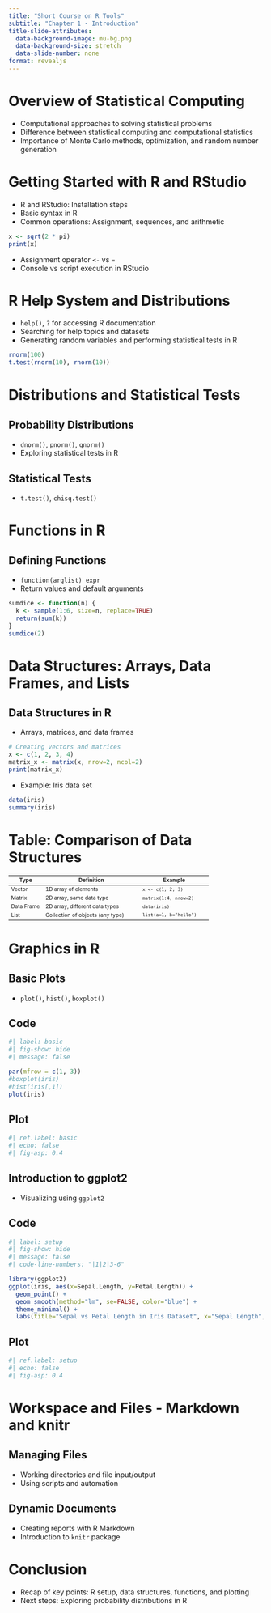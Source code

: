 ```yaml
---
title: "Short Course on R Tools"
subtitle: "Chapter 1 - Introduction"
title-slide-attributes:
  data-background-image: mu-bg.png
  data-background-size: stretch
  data-slide-number: none
format: revealjs
---
```


# Overview of Statistical Computing

-   Computational approaches to solving statistical problems
-   Difference between statistical computing and computational statistics
-   Importance of Monte Carlo methods, optimization, and random number generation

# Getting Started with R and RStudio

-   R and RStudio: Installation steps
-   Basic syntax in R
-   Common operations: Assignment, sequences, and arithmetic

```r
x <- sqrt(2 * pi)
print(x)
```

-   Assignment operator `<-` vs `=`
-   Console vs script execution in RStudio

# R Help System and Distributions

-   `help()`, `?` for accessing R documentation
-   Searching for help topics and datasets
-   Generating random variables and performing statistical tests in R

```r
rnorm(100)
t.test(rnorm(10), rnorm(10))
```

# Distributions and Statistical Tests

## Probability Distributions

-   `dnorm()`, `pnorm()`, `qnorm()`
-   Exploring statistical tests in R

## Statistical Tests

-   `t.test()`, `chisq.test()`

# Functions in R

## Defining Functions

-   `function(arglist) expr`
-   Return values and default arguments

```r
sumdice <- function(n) {
  k <- sample(1:6, size=n, replace=TRUE)
  return(sum(k))
}
sumdice(2)
```

# Data Structures: Arrays, Data Frames, and Lists

## Data Structures in R

-   Arrays, matrices, and data frames

```r
# Creating vectors and matrices
x <- c(1, 2, 3, 4)
matrix_x <- matrix(x, nrow=2, ncol=2)
print(matrix_x)
```

-   Example: Iris data set

```r
data(iris)
summary(iris)
```

# Table: Comparison of Data Structures

<style>
table { font-size: 0.75em; }
</style>

| Type       | Definition                       | Example                |
|------------|----------------------------------|------------------------|
| Vector     | 1D array of elements             | `x <- c(1, 2, 3)`      |
| Matrix     | 2D array, same data type         | `matrix(1:4, nrow=2)`  |
| Data Frame | 2D array, different data types   | `data(iris)`           |
| List       | Collection of objects (any type) | `list(a=1, b="hello")` |

# Graphics in R

## Basic Plots

-   `plot()`, `hist()`, `boxplot()`

::: panel-tabset
## Code

```r
#| label: basic
#| fig-show: hide
#| message: false

par(mfrow = c(1, 3))
#boxplot(iris)
#hist(iris[,1])
plot(iris)
```

## Plot

```r
#| ref.label: basic
#| echo: false
#| fig-asp: 0.4
```
:::

## Introduction to ggplot2

-   Visualizing using `ggplot2`

::: panel-tabset
## Code

```r
#| label: setup
#| fig-show: hide
#| message: false
#| code-line-numbers: "|1|2|3-6"

library(ggplot2)
ggplot(iris, aes(x=Sepal.Length, y=Petal.Length)) + 
  geom_point() + 
  geom_smooth(method="lm", se=FALSE, color="blue") + 
  theme_minimal() + 
  labs(title="Sepal vs Petal Length in Iris Dataset", x="Sepal Length", y="Petal Length")
```

## Plot

```r
#| ref.label: setup
#| echo: false
#| fig-asp: 0.4
```
:::

# Workspace and Files - Markdown and knitr

## Managing Files

-   Working directories and file input/output
-   Using scripts and automation

## Dynamic Documents

-   Creating reports with R Markdown
-   Introduction to `knitr` package

# Conclusion

-   Recap of key points: R setup, data structures, functions, and plotting
-   Next steps: Exploring probability distributions in R
